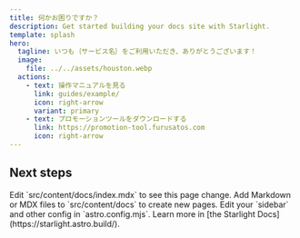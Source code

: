 ```yaml
---
title: 何かお困りですか？
description: Get started building your docs site with Starlight.
template: splash
hero:
  tagline: いつも｛サービス名｝をご利用いただき、ありがとうございます！
  image:
    file: ../../assets/houston.webp
  actions:
    - text: 操作マニュアルを見る
      link: guides/example/
      icon: right-arrow
      variant: primary
    - text: プロモーションツールをダウンロードする
      link: https://promotion-tool.furusatos.com
      icon: right-arrow
---
```



## Next steps

<CardGrid stagger>
	<Card title="コンテンツを編集する" icon="pencil">
		Edit `src/content/docs/index.mdx` to see this page change.
	</Card>
	<Card title="Add new content" icon="add-document">
		Add Markdown or MDX files to `src/content/docs` to create new pages.
	</Card>
	<Card title="Configure your site" icon="setting">
		Edit your `sidebar` and other config in `astro.config.mjs`.
	</Card>
	<Card title="Read the docs" icon="open-book">
		Learn more in [the Starlight Docs](https://starlight.astro.build/).
	</Card>
</CardGrid>
